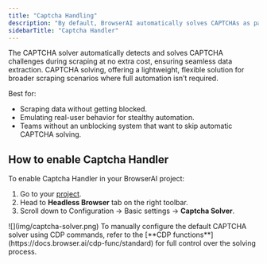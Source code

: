 ```yaml
---
title: "Captcha Handling"
description: "By default, BrowserAI automatically solves CAPTCHAs as part of its proxy unblocking system, ensuring seamless requests."
sidebarTitle: "Captcha Handler"
---
```


The CAPTCHA solver automatically detects and solves CAPTCHA challenges during scraping at no extra cost, ensuring seamless data extraction. CAPTCHA solving, offering a lightweight, flexible solution for broader scraping scenarios where full automation isn’t required.

Best for:

- Scraping data without getting blocked.
- Emulating real-user behavior for stealthy automation.
- Teams without an unblocking system that want to skip automatic CAPTCHA solving.

## How to enable Captcha Handler

To enable Captcha Handler in your BrowserAI project:

1. Go to your [project](https://browser.ai/dashboard/page/projects).
2. Head to **Headless Browser** tab on the right toolbar.
3. Scroll down to Configuration -\> Basic settings -\> **Captcha Solver**.

<Frame>
  ![](img/captcha-solver.png)
</Frame>

<Note>
  To manually configure the default CAPTCHA solver using CDP commands, refer to the [**CDP functions**](https://docs.browser.ai/cdp-func/standard) for full control over the solving process.
</Note>